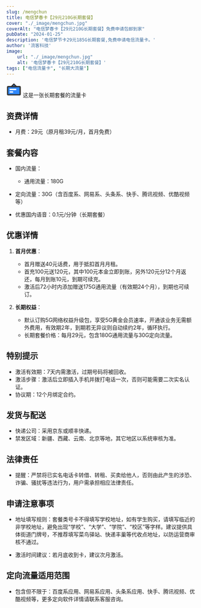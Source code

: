 ```yaml
---
slug: /mengchun
title: 电信梦春卡【29元210G长期套餐】
cover: "./_image/mengchun.jpg"
coverAlt: "电信梦春卡【29元210G长期套餐】免费申请包邮到家"
pubDate: "2024-01-25"
description: '电信梦节卡29元185G长期套餐,免费申请电信流量卡。'
author: '流客科技'
image:
    url: "./_image/mengchun.jpg"
    alt: '电信梦春卡【29元210G长期套餐】'
tags: ["电信流量卡", "长期大流量"]
---
```


<div class="bg-yellow-500 rounded-lg p-1 text-xl flex justify-start items-center pl-5 gap-3 my-5">
    <svg width="40" height="40" viewBox="0 0 48 48" fill="none" xmlns="http://www.w3.org/2000/svg"><rect x="4" y="15" width="40" height="26" rx="2" fill="#2F88FF" stroke="#333" stroke-width="4" stroke-linejoin="round"/><path d="M24 7L16 15H32L24 7Z" fill="#2F88FF" stroke="#333" stroke-width="4" stroke-linecap="round" stroke-linejoin="round"/><path d="M12 24H30" stroke="#FFF" stroke-width="4" stroke-linecap="round" stroke-linejoin="round"/><path d="M12 32H20" stroke="#FFF" stroke-width="4" stroke-linecap="round" stroke-linejoin="round"/></svg>
    <span>这是一张长期套餐的流量卡</span>
</div>


## 资费详情

- 月费：29元（原月租39元/月，首月免费）

## 套餐内容
- 国内流量：
  - 通用流量：180G
 - 定向流量：30G（含百度系、网易系、头条系、快手、腾讯视频、优酷视频等）
  
- 优惠国内语音：0.1元/分钟（长期套餐）

## 优惠详情
1. **首月优惠**：
   - 首月赠送40元话费，用于抵扣首月月租。
   - 首充100元送120元，其中100元本金立即到账，另外120元分12个月返还，每月到账10元，到期可续充。
   - 激活后72小时内添加赠送175G通用流量（有效期24个月），到期也可续订。

2. **长期权益**：
   - 默认订购5G网络权益升级包，享受5G黄金会员速率，开通该业务无需额外费用，有效期2年，到期若无异议则自动续约2年，循环执行。
   - 长期套餐价格：每月29元，包含180G通用流量与30G定向流量。

## 特别提示
- 激活有效期：7天内需激活，过期号码将被回收。
- 激活步骤：激活后立即插入手机并拨打电话一次，否则可能需要二次实名认证。
- 协议期：12个月绑定合约。

## 发货与配送
- 快递公司：采用京东或顺丰快递。
- 禁发区域：新疆、西藏、云南、北京等地，其它地区以系统审核为准。

## 法律责任
- 提醒：严禁将已实名电话卡转借、转租、买卖给他人，否则由此产生的涉恐、诈骗、骚扰等违法行为，用户需承担相应法律责任。

## 申请注意事项
- 地址填写规则：套餐类号卡不得填写学校地址，如有学生购买，请填写临近的非学校地址，避免出现“学校”、“大学”、“学院”、“校区”等字样。建议提供具体街道门牌号，不推荐填写菜鸟驿站、快递丰巢等代收点地址，以防运营商审核不通过。

- 激活时间建议：若月底收到卡，建议次月激活。

## 定向流量适用范围
- 包含但不限于：百度系应用、网易系应用、头条系应用、快手、腾讯视频、优酷视频等，更多定向软件详情请联系客服咨询。